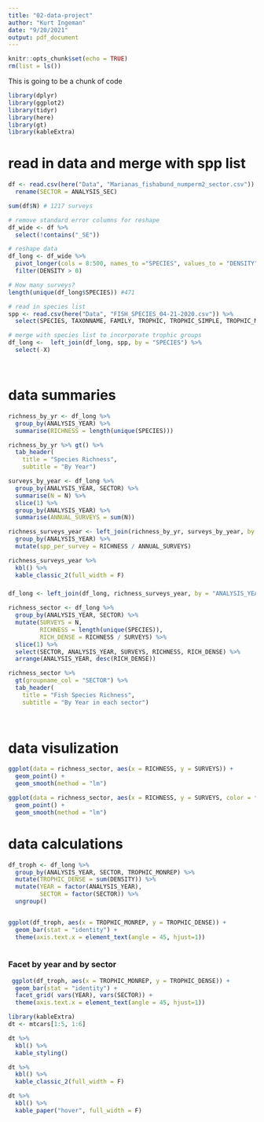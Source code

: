 ```yaml
---
title: "02-data-project"
author: "Kurt Ingeman"
date: "9/20/2021"
output: pdf_document
---
```


```r
knitr::opts_chunk$set(echo = TRUE)
rm(list = ls())
```

This is going to be a chunk of code

```r

library(dplyr)
library(ggplot2)
library(tidyr)
library(here)
library(gt)
library(kableExtra)

```



# read in data and merge with spp list 
```r

df <- read.csv(here("Data", "Marianas_fishabund_numperm2_sector.csv")) %>% 
  rename(SECTOR = ANALYSIS_SEC)

sum(df$N) # 1217 surveys

# remove standard error columns for reshape
df_wide <- df %>% 
  select(!contains("_SE")) 

# reshape data 
df_long <- df_wide %>% 
  pivot_longer(cols = 8:500, names_to ="SPECIES", values_to = "DENSITY") %>% 
  filter(DENSITY > 0)

# How many surveys?
length(unique(df_long$SPECIES)) #471

# read in species list
spp <- read.csv(here("Data", "FISH_SPECIES_04-21-2020.csv")) %>% 
  select(SPECIES, TAXONNAME, FAMILY, TROPHIC, TROPHIC_SIMPLE, TROPHIC_MONREP)

# merge with species list to incorporate trophic groups 
df_long <-  left_join(df_long, spp, by = "SPECIES") %>% 
  select(-X)




```

# data summaries
```r

richness_by_yr <- df_long %>% 
  group_by(ANALYSIS_YEAR) %>% 
  summarise(RICHNESS = length(unique(SPECIES)))

richness_by_yr %>% gt() %>%
  tab_header(
    title = "Species Richness",
    subtitle = "By Year")

surveys_by_year <- df_long %>% 
  group_by(ANALYSIS_YEAR, SECTOR) %>% 
  summarise(N = N) %>% 
  slice(1) %>% 
  group_by(ANALYSIS_YEAR) %>% 
  summarise(ANNUAL_SURVEYS = sum(N)) 

richness_surveys_year <- left_join(richness_by_yr, surveys_by_year, by = "ANALYSIS_YEAR") %>% 
  group_by(ANALYSIS_YEAR) %>% 
  mutate(spp_per_survey = RICHNESS / ANNUAL_SURVEYS)

richness_surveys_year %>%
  kbl() %>%
  kable_classic_2(full_width = F)

```
###

```r

df_long <- left_join(df_long, richness_surveys_year, by = "ANALYSIS_YEAR")

richness_sector <- df_long %>% 
  group_by(ANALYSIS_YEAR, SECTOR) %>% 
  mutate(SURVEYS = N, 
         RICHNESS = length(unique(SPECIES)), 
         RICH_DENSE = RICHNESS / SURVEYS) %>% 
  slice(1) %>% 
  select(SECTOR, ANALYSIS_YEAR, SURVEYS, RICHNESS, RICH_DENSE) %>% 
  arrange(ANALYSIS_YEAR, desc(RICH_DENSE))

richness_sector %>% 
  gt(groupname_col = "SECTOR") %>% 
  tab_header(
    title = "Fish Species Richness",
    subtitle = "By Year in each sector")

  
```


# data visulization
```r

ggplot(data = richness_sector, aes(x = RICHNESS, y = SURVEYS)) +
  geom_point() +
  geom_smooth(method = "lm")

```


```r
ggplot(data = richness_sector, aes(x = RICHNESS, y = SURVEYS, color = factor(ANALYSIS_YEAR))) +
  geom_point() +
  geom_smooth(method = "lm")
```

# data calculations
```r

df_troph <- df_long %>% 
  group_by(ANALYSIS_YEAR, SECTOR, TROPHIC_MONREP) %>% 
  mutate(TROPHIC_DENSE = sum(DENSITY)) %>% 
  mutate(YEAR = factor(ANALYSIS_YEAR), 
         SECTOR = factor(SECTOR)) %>% 
  ungroup()


ggplot(df_troph, aes(x = TROPHIC_MONREP, y = TROPHIC_DENSE)) +
  geom_bar(stat = "identity") + 
  theme(axis.text.x = element_text(angle = 45, hjust=1))
  

```

### Facet by year and by sector 
```r
  

 ggplot(df_troph, aes(x = TROPHIC_MONREP, y = TROPHIC_DENSE)) +
  geom_bar(stat = "identity") + 
  facet_grid( vars(YEAR), vars(SECTOR)) +
  theme(axis.text.x = element_text(angle = 45, hjust=1)) 
```


```r
library(kableExtra)
dt <- mtcars[1:5, 1:6]

dt %>%
  kbl() %>%
  kable_styling()

dt %>%
  kbl() %>%
  kable_classic_2(full_width = F)

dt %>%
  kbl() %>%
  kable_paper("hover", full_width = F)


```













